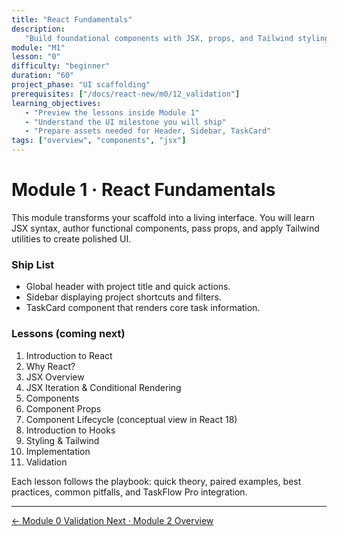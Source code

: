 ```yaml
---
title: "React Fundamentals"
description:
   "Build foundational components with JSX, props, and Tailwind styling."
module: "M1"
lesson: "0"
difficulty: "beginner"
duration: "60"
project_phase: "UI scaffolding"
prerequisites: ["/docs/react-new/m0/12_validation"]
learning_objectives:
   - "Preview the lessons inside Module 1"
   - "Understand the UI milestone you will ship"
   - "Prepare assets needed for Header, Sidebar, TaskCard"
tags: ["overview", "components", "jsx"]
---
```


# Module 1 · React Fundamentals

This module transforms your scaffold into a living interface. You will learn JSX
syntax, author functional components, pass props, and apply Tailwind utilities
to create polished UI.

### Ship List

-  Global header with project title and quick actions.
-  Sidebar displaying project shortcuts and filters.
-  TaskCard component that renders core task information.

### Lessons (coming next)

1. Introduction to React
2. Why React?
3. JSX Overview
4. JSX Iteration & Conditional Rendering
5. Components
6. Component Props
7. Component Lifecycle (conceptual view in React 18)
8. Introduction to Hooks
9. Styling & Tailwind
10.   Implementation
11.   Validation

Each lesson follows the playbook: quick theory, paired examples, best practices,
common pitfalls, and TaskFlow Pro integration.

---

<div className='mt-8 flex justify-between'>
   <a
      href='/docs/react-new/m0/12_validation'
      className='text-sm font-medium text-muted-foreground hover:text-foreground'
   >
      ← Module 0 Validation
   </a>
   <a
      href='/docs/react-new/m2/0_index'
      className='text-sm font-medium text-primary hover:text-primary/80'
   >
      Next · Module 2 Overview
   </a>
</div>
